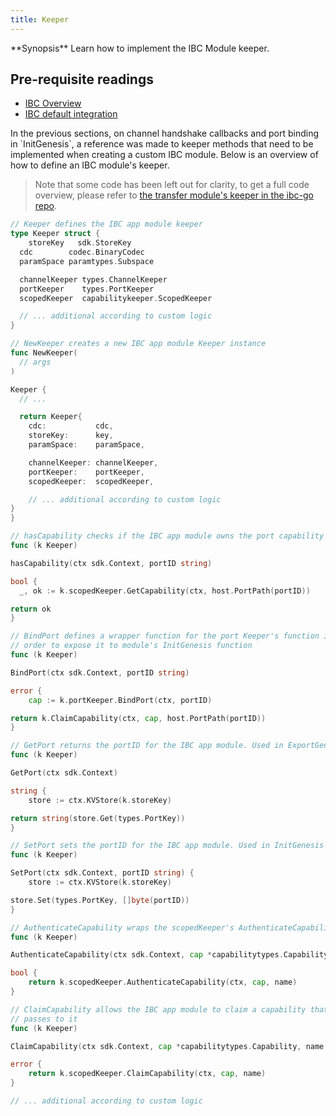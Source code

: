 ```yaml
---
title: Keeper
---
```

<Note>
**Synopsis**
Learn how to implement the IBC Module keeper.
</Note>

<Note>

## Pre-requisite readings

* [IBC Overview](/docs/ibc/v8.5.x/01-overview)
* [IBC default integration](/docs/ibc/v8.5.x/02-integration)

</Note>
In the previous sections, on channel handshake callbacks and port binding in `InitGenesis`, a reference was made to keeper methods that need to be implemented when creating a custom IBC module. Below is an overview of how to define an IBC module's keeper.

> Note that some code has been left out for clarity, to get a full code overview, please refer to [the transfer module's keeper in the ibc-go repo](https://github.com/cosmos/ibc-go/blob/main/modules/apps/transfer/keeper/keeper.go).

```go expandable
// Keeper defines the IBC app module keeper
type Keeper struct {
    storeKey   sdk.StoreKey
  cdc        codec.BinaryCodec
  paramSpace paramtypes.Subspace

  channelKeeper types.ChannelKeeper
  portKeeper    types.PortKeeper
  scopedKeeper  capabilitykeeper.ScopedKeeper

  // ... additional according to custom logic
}

// NewKeeper creates a new IBC app module Keeper instance
func NewKeeper(
  // args
)

Keeper {
  // ...

  return Keeper{
    cdc:           cdc,
    storeKey:      key,
    paramSpace:    paramSpace,

    channelKeeper: channelKeeper,
    portKeeper:    portKeeper,
    scopedKeeper:  scopedKeeper,

    // ... additional according to custom logic
}
}

// hasCapability checks if the IBC app module owns the port capability for the desired port
func (k Keeper)

hasCapability(ctx sdk.Context, portID string)

bool {
  _, ok := k.scopedKeeper.GetCapability(ctx, host.PortPath(portID))

return ok
}

// BindPort defines a wrapper function for the port Keeper's function in
// order to expose it to module's InitGenesis function
func (k Keeper)

BindPort(ctx sdk.Context, portID string)

error {
    cap := k.portKeeper.BindPort(ctx, portID)

return k.ClaimCapability(ctx, cap, host.PortPath(portID))
}

// GetPort returns the portID for the IBC app module. Used in ExportGenesis
func (k Keeper)

GetPort(ctx sdk.Context)

string {
    store := ctx.KVStore(k.storeKey)

return string(store.Get(types.PortKey))
}

// SetPort sets the portID for the IBC app module. Used in InitGenesis
func (k Keeper)

SetPort(ctx sdk.Context, portID string) {
    store := ctx.KVStore(k.storeKey)

store.Set(types.PortKey, []byte(portID))
}

// AuthenticateCapability wraps the scopedKeeper's AuthenticateCapability function
func (k Keeper)

AuthenticateCapability(ctx sdk.Context, cap *capabilitytypes.Capability, name string)

bool {
    return k.scopedKeeper.AuthenticateCapability(ctx, cap, name)
}

// ClaimCapability allows the IBC app module to claim a capability that core IBC
// passes to it
func (k Keeper)

ClaimCapability(ctx sdk.Context, cap *capabilitytypes.Capability, name string)

error {
    return k.scopedKeeper.ClaimCapability(ctx, cap, name)
}

// ... additional according to custom logic
```

